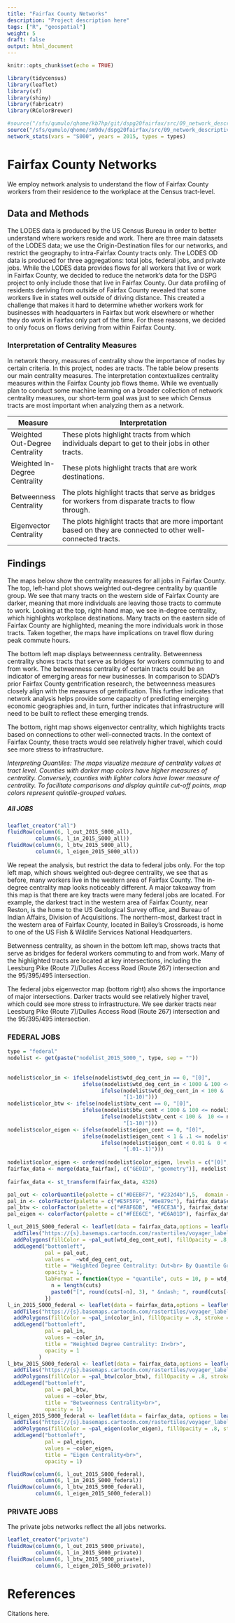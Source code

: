 ```yaml
---
title: "Fairfax County Networks"
description: "Project description here"
tags: ["R", "geospatial"]
weight: 5
draft: false
output: html_document
---
```


```r
knitr::opts_chunk$set(echo = TRUE)
```

```r
library(tidycensus)
library(leaflet)
library(sf)
library(shiny)
library(fabricatr)
library(RColorBrewer)

#source("/sfs/qumulo/qhome/kb7hp/git/dspg20fairfax/src/09_network_descriptives/network_functions.R")
source("/sfs/qumulo/qhome/sm9dv/dspg20fairfax/src/09_network_descriptives/network_functions.R")
network_stats(vars = "S000", years = 2015, types = types)
```

# Fairfax County Networks

We employ network analysis to understand the flow of Fairfax County workers from their residence to the workplace at the Census tract-level. 

## Data and Methods

The LODES data is produced by the US Census Bureau in order to better understand where workers reside and work. There are three main datasets of the LODES data; we use the Origin-Destination files for our networks, and restrict the geography to intra-Fairfax County tracts only. The LODES OD data is produced for three aggregations: total jobs, federal jobs, and private jobs. While the LODES data provides flows for all workers that live or work in Fairfax County, we decided to reduce the network’s data for the DSPG project to only include those that live in Fairfax County. Our data profiling of residents deriving from outside of Fairfax County revealed that some workers live in states well outside of driving distance. This created a challenge that makes it hard to determine whether workers work for businesses with headquarters in Fairfax but work elsewhere or whether they do work in Fairfax only part of the time. For these reasons, we decided to only focus on flows deriving from within Fairfax County.


### Interpretation of Centrality Measures

In network theory, measures of centrality show the importance of nodes by certain criteria. In this project, nodes are tracts. The table below presents our main centrality measures. The interpretation contextualizes centrality measures within the Fairfax County job flows theme. While we eventually plan to conduct some machine learning on a broader collection of network centrality measures, our short-term goal was just to see which Census tracts are most important when analyzing them as a network. 

Measure | Interpretation
---------|--------------------------------
Weighted Out-Degree Centrality | These plots highlight tracts from which individuals depart to get to their jobs in other tracts.
Weighted In-Degree Centrality | These plots highlight tracts that are work destinations.
Betweenness Centrality | The plots highlight tracts that serve as bridges for workers from disparate tracts to flow through.
Eigenvector Centrality | The plots highlight tracts that are more important based on they are connected to other well-connected tracts.


## Findings

The maps below show the centrality measures for all jobs in Fairfax County. The top, left-hand plot shows weighted out-degree centrality by quantile group. We see that many tracts on the western side of Fairfax County are darker, meaning that more individuals are leaving those tracts to commute to work. Looking at the top, right-hand map, we see in-degree centrality, which highlights workplace destinations. Many tracts on the eastern side of Fairfax County are highlighted, meaning the more individuals work in those tracts. Taken together, the maps have implications on travel flow during peak commute hours. 

The bottom left map displays betweenness centrality. Betweenness centrality shows tracts that serve as bridges for workers commuting to and from work. The betweenness centrality of certain tracts could be an indicator of emerging areas for new businesses. In comparison to SDAD's prior Fairfax County gentrification research, the betweenness measures closely align with the measures of gentrification. This further indicates that network analysis helps provide some capacity of predicting emerging economic geographies and, in turn, further indicates that infrastructure will need to be built to reflect these emerging trends.

The bottom, right map shows eigenvector centrality, which highlights tracts based on connections to other well-connected tracts. In the context of Fairfax County, these tracts would see relatively higher travel, which could see more stress to infrastructure. 

_Interpreting Quantiles: The maps visualize measure of centrality values at tract level. Counties with darker map colors have higher measures of centrality. Conversely, counties with lighter colors have lower measure of centrality. To facilitate comparisons and display quintile cut-off points, map colors represent quintile-grouped values._

##### All JOBS

```r
leaflet_creator("all")
fluidRow(column(6, l_out_2015_S000_all), 
         column(6, l_in_2015_S000_all))
fluidRow(column(6, l_btw_2015_S000_all), 
         column(6, l_eigen_2015_S000_all))
```

We repeat the analysis, but restrict the data to federal jobs only. For the top left map, which shows weighted out-degree centrality, we see that as before, many workers live in the western area of Fairfax County. The in-degree centrality map looks noticeably different. A major takeaway from this map is that there are key tracts were many federal jobs are located. For example, the darkest tract in the western area of Fairfax County, near Reston, is the home to the US Geological Survey office, and Bureau of Indian Affairs, Division of Acquisitions. The northern-most, darkest tract in the western area of Fairfax County, located in Bailey's Crossroads, is home to one of the US Fish & Wildlife Services National Headquarters.

Betwenness centrality, as shown in the bottom left map, shows tracts that serve as bridges for federal workers commuting to and from work. Many of the highlighted tracts are located at key intersections, including the Leesburg Pike (Route 7)/Dulles Access Road (Route 267) intersection and the 95/395/495 intersection. 

The federal jobs eigenvector map (bottom right) also shows the importance of major intersections. Darker tracts would see relatively higher travel, which could see more stress to infrastructure. We see darker tracts near Leesburg Pike (Route 7)/Dulles Access Road (Route 267) intersection and the 95/395/495 intersection. 

### FEDERAL JOBS

```r
type = "federal"
nodelist <- get(paste("nodelist_2015_S000_", type, sep = ""))
  
  
nodelist$color_in <- ifelse(nodelist$wtd_deg_cent_in == 0, "[0]", 
                        ifelse(nodelist$wtd_deg_cent_in < 1000 & 100 <= nodelist$wtd_deg_cent_in, "[100-1000)",
                              ifelse(nodelist$wtd_deg_cent_in < 100 &  10 <= nodelist$wtd_deg_cent_in, "[10-100)", 
                                     "[1-10)")))
nodelist$color_btw <- ifelse(nodelist$btw_cent == 0, "[0]", 
                        ifelse(nodelist$btw_cent < 1000 & 100 <= nodelist$btw_cent, "[100-1000)",
                              ifelse(nodelist$btw_cent < 100 &  10 <= nodelist$btw_cent, "[10-100)", 
                                     "[1-10)")))
nodelist$color_eigen <- ifelse(nodelist$eigen_cent == 0, "[0]", 
                        ifelse(nodelist$eigen_cent < 1 & .1 <= nodelist$eigen_cent, "[.1-1)",
                              ifelse(nodelist$eigen_cent < 0.01 &  0 < nodelist$eigen_cent, "(0-.01)", 
                                     "[.01-.1)")))
  
nodelist$color_eigen <- ordered(nodelist$color_eigen, levels = c("[0]", "(0-.01)","[.01-.1)", "[.1-1)"))
fairfax_data <- merge(data_fairfax[, c("GEOID", "geometry")], nodelist[, c("tract", "wtd_deg_cent_out", "wtd_deg_cent_in", "btw_cent", "eigen_cent", "color_in", "color_btw","color_eigen")], by.x= "GEOID", by.y = "tract", all = TRUE)
  
fairfax_data <- st_transform(fairfax_data, 4326)

pal_out <- colorQuantile(palette = c("#DEEBF7", "#232d4b"),5,  domain = fairfax_data$wtd_deg_cent_out)
pal_in <- colorFactor(palette = c("#E5F5F9", "#0e879c"), fairfax_data$color_in)
pal_btw <- colorFactor(palette = c("#FAF6DB", "#E6CE3A"), fairfax_data$color_btw)
pal_eigen <- colorFactor(palette = c("#FEE6CE", "#E6A01D"), fairfax_data$color_eigen)

l_out_2015_S000_federal <- leaflet(data = fairfax_data,options = leafletOptions(minZoom = 10))%>%
  addTiles("https://{s}.basemaps.cartocdn.com/rastertiles/voyager_labels_under/{z}/{x}/{y}.png") %>%
  addPolygons(fillColor = ~pal_out(wtd_deg_cent_out), fillOpacity = .8, stroke = FALSE) %>%
  addLegend("bottomleft", 
            pal = pal_out, 
            values =  ~wtd_deg_cent_out,
            title = "Weighted Degree Centrality: Out<br> By Quantile Group", 
            opacity = 1, 
            labFormat = function(type = "quantile", cuts = 10, p = wtd_deg_cent_out) {
              n = length(cuts)
              paste0("[", round(cuts[-n], 3), " &ndash; ", round(cuts[-1], 3), ")")
            })
l_in_2015_S000_federal <- leaflet(data = fairfax_data,options = leafletOptions(minZoom = 10))%>%
  addTiles("https://{s}.basemaps.cartocdn.com/rastertiles/voyager_labels_under/{z}/{x}/{y}.png") %>%
  addPolygons(fillColor = ~pal_in(color_in), fillOpacity = .8, stroke = FALSE) %>%
  addLegend("bottomleft", 
            pal = pal_in, 
            values = ~color_in,
            title = "Weighted Degree Centrality: In<br>", 
            opacity = 1
          )
l_btw_2015_S000_federal <- leaflet(data = fairfax_data,options = leafletOptions(minZoom = 10))%>%
  addTiles("https://{s}.basemaps.cartocdn.com/rastertiles/voyager_labels_under/{z}/{x}/{y}.png") %>%
  addPolygons(fillColor = ~pal_btw(color_btw), fillOpacity = .8, stroke = FALSE) %>%
  addLegend("bottomleft", 
            pal = pal_btw, 
            values = ~color_btw,
            title = "Betweenness Centrality<br>", 
            opacity = 1)
l_eigen_2015_S000_federal <- leaflet(data = fairfax_data, options = leafletOptions(minZoom = 10))%>%
  addTiles("https://{s}.basemaps.cartocdn.com/rastertiles/voyager_labels_under/{z}/{x}/{y}.png") %>%
  addPolygons(fillColor = ~pal_eigen(color_eigen), fillOpacity = .8, stroke = FALSE) %>%
  addLegend("bottomleft", 
            pal = pal_eigen, 
            values = ~color_eigen,
            title = "Eigen Centrality<br>", 
            opacity = 1)

fluidRow(column(6, l_out_2015_S000_federal), 
         column(6, l_in_2015_S000_federal))
fluidRow(column(6, l_btw_2015_S000_federal), 
         column(6, l_eigen_2015_S000_federal))
```

### PRIVATE JOBS

The private jobs networks reflect the all jobs networks. 

```r
leaflet_creator("private")
fluidRow(column(6, l_out_2015_S000_private), 
         column(6, l_in_2015_S000_private))
fluidRow(column(6, l_btw_2015_S000_private), 
         column(6, l_eigen_2015_S000_private))
```


# References
Citations here.